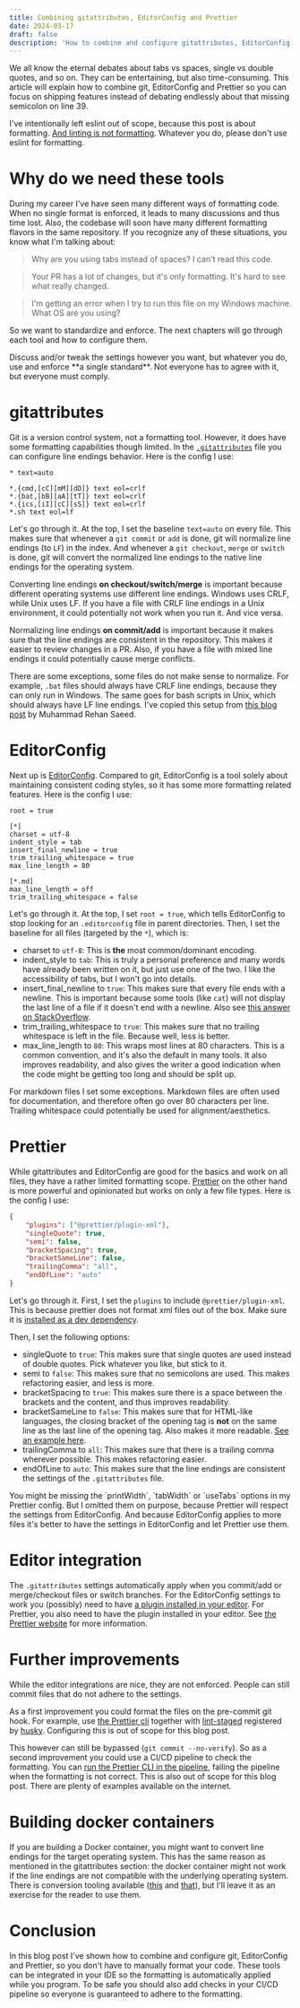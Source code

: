 ```yaml
---
title: Combining gitattributes, EditorConfig and Prettier
date: 2024-03-17
draft: false
description: 'How to combine and configure gitattributes, EditorConfig and Prettier in a project.'
---
```



We all know the eternal debates about tabs vs spaces, single vs double quotes, and so on. They can be entertaining, but also time-consuming.
This article will explain how to combine git, EditorConfig and Prettier so you can focus on shipping features instead of debating endlessly
about that missing semicolon on line 39.

I've intentionally left eslint out of scope, because this post is about formatting.
[And linting is not formatting](https://www.joshuakgoldberg.com/blog/you-probably-dont-need-eslint-config-prettier-or-eslint-plugin-prettier/).
Whatever you do, please don't use eslint for formatting.

# Why do we need these tools

During my career I've have seen many different ways of formatting code. When no single format is enforced, it leads to many discussions and
thus time lost. Also, the codebase will soon have many different formatting flavors in the same repository. If you recognize any of these
situations, you know what I'm talking about:

> Why are you using tabs instead of spaces? I can't read this code.

> Your PR has a lot of changes, but it's only formatting. It's hard to see what really changed.

> I'm getting an error when I try to run this file on my Windows machine. What OS are you using?

So we want to standardize and enforce. The next chapters will go through each tool and how to configure them.

<InfoCallout title="Disclaimer">
	Discuss and/or tweak the settings however you want, but whatever you do, use
	and enforce **a single standard**. Not everyone has to agree with it, but
	everyone must comply.
</InfoCallout>

# gitattributes

Git is a version control system, not a formatting tool. However, it does have some formatting capabilities though limited. In the
[`.gitattributes`](https://git-scm.com/docs/gitattributes) file you can configure line endings behavior. Here is the config I use:

```text
* text=auto

*.{cmd,[cC][mM][dD]} text eol=crlf
*.{bat,[bB][aA][tT]} text eol=crlf
*.{ics,[iI][cC][sS]} text eol=crlf
*.sh text eol=lf
```

Let's go through it. At the top, I set the baseline `text=auto` on every file. This makes sure that whenever a `git commit` or `add` is
done, git will normalize line endings (to `LF`) in the index. And whenever a `git checkout`, `merge` or `switch` is done, git will convert
the normalized line endings to the native line endings for the operating system.

Converting line endings **on checkout/switch/merge** is important because different operating systems use different line endings. Windows
uses CRLF, while Unix uses LF. If you have a file with CRLF line endings in a Unix environment, it could potentially not work when you run
it. And vice versa.

Normalizing line endings **on commit/add** is important because it makes sure that the line endings are consistent in the repository. This
makes it easier to review changes in a PR. Also, if you have a file with mixed line endings it could potentially cause merge conflicts.

There are some exceptions, some files do not make sense to normalize. For example, `.bat` files should always have CRLF line endings,
because they can only run in Windows. The same goes for bash scripts in Unix, which should always have LF line endings. I've copied this
setup from [this blog post](https://rehansaeed.com/gitattributes-best-practices/) by Muhammad Rehan Saeed.

# EditorConfig

Next up is [EditorConfig](https://editorconfig.org/). Compared to git, EditorConfig is a tool solely about maintaining consistent coding
styles, so it has some more formatting related features. Here is the config I use:

```text
root = true

[*]
charset = utf-8
indent_style = tab
insert_final_newline = true
trim_trailing_whitespace = true
max_line_length = 80

[*.md]
max_line_length = off
trim_trailing_whitespace = false
```

Let's go through it. At the top, I set `root = true`, which tells EditorConfig to stop looking for an `.editorconfig` file in parent
directories. Then, I set the baseline for all files (targeted by the `*`), which is:

- charset to `utf-8`: This is **the** most common/dominant encoding.
- indent_style to `tab`: This is truly a personal preference and many words have already been written on it, but just use one of the two. I
  like the accessibility of tabs, but I won't go into details.
- insert_final_newline to `true`: This makes sure that every file ends with a newline. This is important because some tools (like `cat`)
  will not display the last line of a file if it doesn't end with a newline. Also see
  [this answer on StackOverflow](https://stackoverflow.com/a/729795/5475829).
- trim_trailing_whitespace to `true`: This makes sure that no trailing whitespace is left in the file. Because well, less is better.
- max_line_length to `80`: This wraps most lines at 80 characters. This is a common convention, and it's also the default in many tools. It
  also improves readability, and also gives the writer a good indication when the code might be getting too long and should be split up.

For markdown files I set some exceptions. Markdown files are often used for documentation, and therefore often go over 80 characters per
line. Trailing whitespace could potentially be used for alignment/aesthetics.

# Prettier

While gitattributes and EditorConfig are good for the basics and work on all files, they have a rather limited formatting scope.
[Prettier](https://prettier.io/docs/en/configuration.html) on the other hand is more powerful and opinionated but works on only a few file
types. Here is the config I use:

```json
{
	"plugins": ["@prettier/plugin-xml"],
	"singleQuote": true,
	"semi": false,
	"bracketSpacing": true,
	"bracketSameLine": false,
	"trailingComma": "all",
	"endOfLine": "auto"
}
```

Let's go through it. First, I set the `plugins` to include `@prettier/plugin-xml`. This is because prettier does not format xml files out of
the box. Make sure it is [installed as a dev dependency](https://www.npmjs.com/package/@prettier/plugin-xml).

Then, I set the following options:

- singleQuote to `true`: This makes sure that single quotes are used instead of double quotes. Pick whatever you like, but stick to it.
- semi to `false`: This makes sure that no semicolons are used. This makes refactoring easier, and less is more.
- bracketSpacing to `true`: This makes sure there is a space between the brackets and the content, and thus improves readability.
- bracketSameLine to `false`: This makes sure that for HTML-like languages, the closing bracket of the opening tag is **not** on the same
  line as the last line of the opening tag. Also makes it more readable.
  [See an example here](https://prettier.io/docs/en/options.html#bracket-line).
- trailingComma to `all`: This makes sure that there is a trailing comma wherever possible. This makes refactoring easier.
- endOfLine to `auto`: This makes sure that the line endings are consistent the settings of the `.gitattributes` file.

<InfoCallout title="Prettier follows EditorConfig">
	You might be missing the `printWidth`, `tabWidth` or `useTabs` options in my
	Prettier config. But I omitted them on purpose, because Prettier will respect
	the settings from EditorConfig. And because EditorConfig applies to more files
	it's better to have the settings in EditorConfig and let Prettier use them.
</InfoCallout>

# Editor integration

The `.gitattributes` settings automatically apply when you commit/add or merge/checkout files or switch branches. For the EditorConfig
settings to work you (possibly) need to have [a plugin installed in your editor](https://editorconfig.org/). For Prettier, you also need to
have the plugin installed in your editor. See [the Prettier website](https://prettier.io/docs/en/editors.html) for more information.

# Further improvements

While the editor integrations are nice, they are not enforced. People can still commit files that do not adhere to the settings.

As a first improvement you could format the files on the pre-commit git hook. For example, use
[the Prettier cli](https://prettier.io/docs/en/cli) together with [lint-staged](https://www.npmjs.com/package/lint-staged) registered by
[husky](https://typicode.github.io/husky/). Configuring this is out of scope for this blog post.

This however can still be bypassed (`git commit --no-verify`). So as a second improvement you could use a CI/CD pipeline to check the
formatting. You can [run the Prettier CLI in the pipeline](https://prettier.io/docs/en/cli#--check), failing the pipeline when the
formatting is not correct. This is also out of scope for this blog post. There are plenty of examples available on the internet.

# Building docker containers

If you are building a Docker container, you might want to convert line endings for the target operating system. This has the same reason as
mentioned in the gitattributes section: the docker container might not work if the line endings are not compatible with the underlying
operating system. There is conversion tooling available ([this](https://linux.die.net/man/1/unix2dos) and
[that](https://linux.die.net/man/1/dos2unix)), but I'll leave it as an exercise for the reader to use them.

# Conclusion

In this blog post I've shown how to combine and configure git, EditorConfig and Prettier, so you don't have to manually format your code.
These tools can be integrated in your IDE so the formatting is automatically applied while you program. To be safe you should also add
checks in your CI/CD pipeline so everyone is guaranteed to adhere to the formatting.

